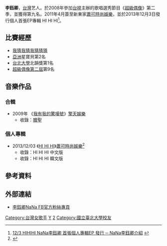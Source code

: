 {{blpsources|time=2009-09-20T12:18:54+00:00}}
{{藝人
| 姓名 = 李鈺卿
| 類型 = 女歌手
| 英文名 = NaNa
| 綽號 = NaNa、Na姐、搖滾女爵、LIVE精靈
| 圖片 =
| 圖片尺寸 = 
| 圖片簡介 =
| 出生日期 = 12月3日
| 出生地點 = {{TWN}}
| 國籍 = {{ROC}}
| 語言 = [[華語|華語]]、[[臺灣話|台語]]、[[英語|英語]]、[[日語|日語]]
| 教育程度 = [[台北大學|台北大學]]
| 音樂類型 = [[華語流行音樂|華語流行音樂]]
| 職業 = [[歌手|歌手]]
| 代表作 = HI HI HI 
| 唱片公司 = [[蕭可時尚娛樂|蕭可時尚娛樂]]
| 經紀公司 = 蕭可時尚娛樂
}}

'''李鈺卿'''，[[台灣|台灣]]艺人。於2008年參加[[台視|台視]]主辦的歌唱選秀節目《[[超級偶像|超級偶像]]》第二季，並獲得第九名。2011年4月簽至新東家[[蕭可時尚娛樂|蕭可時尚娛樂]]，並於2013年12月3日發行個人首張EP專輯 HI HI HI<ref>[http://tw.streetvoice.com/shawnco123/articles/1511166/ 12/3 HIHIHI NaNa李鈺卿 首張個人專輯EP 發行 ─ NaNa李鈺卿介紹] {{webarchive|url=https://web.archive.org/web/20140223184548/http://tw.streetvoice.com/shawnco123/articles/1511166/ |date=2014-02-23 }}</ref>。

== 比賽經歷 ==
*[[我猜我猜我猜猜猜|我猜我猜我猜猜猜]]
*[[亞洲|亞洲]]星寶貝第2名
*[[台北大學|台北大學]]北韻獎第1名
*[[超級偶像|超級偶像]][[超級偶像_(第二屆)|第二屆]]第9名

==音樂作品==
===合輯===
*2009年  《[[我有我的驚嘆號|我有我的驚嘆號]]》[[擎天娛樂|擎天娛樂]]
**收錄：[[贖聖|贖聖]]

===個人專輯===
*2013/12/03  《[[HI_HI_HI|HI HI HI]]》[[蕭可時尚娛樂|蕭可時尚娛樂]]<ref>{{Cite web |url=http://www.nownews.com/n/2013/12/04/1041796 |title=藝人NANA發新歌　現身凱道不衝突 |accessdate=2014-05-09 |date=2013年12月4日|work=今日新聞網|archiveurl=https://web.archive.org/web/20140509145646/http://www.nownews.com/n/2013/12/04/1041796 |archivedate=2014-05-09}}</ref>
**收錄：HI HI HI 中文版
**收錄：HI HI HI 韓文版

==參考資料==
<references />

== 外部連結 ==
*[https://www.facebook.com/pages/Playboy%E7%8E%A9%E7%BE%8E%E9%9E%8B%E6%AB%83/266866266766225#!/leenana123?fref=ts 李鈺卿NaNa FB官方粉絲專頁] {{Wayback|url=https://www.facebook.com/pages/Playboy%E7%8E%A9%E7%BE%8E%E9%9E%8B%E6%AB%83/266866266766225#!/leenana123?fref=ts |date=20170308161930 }}

{{start box}}
{{succession box|[[楊美玉|楊美玉]]|[[鍾舒祺|鍾舒祺]]|[[超級偶像|超級偶像]]第九名|2008年6月28日－2009年1月31日}}
{{end box}}
{{超偶幫}}

[[Category:台灣女歌手|Category:台灣女歌手]]
[[Category:李姓|Y]]
[[Category:超級偶像|2]]
[[Category:國立臺北大學校友|Category:國立臺北大學校友]]